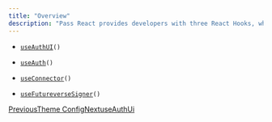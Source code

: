 ```yaml
---
title: "Overview"
description: "Pass React provides developers with three React Hooks, which expose a variety of methods to access data and perform actions for managing logins, sessions, connections, and signings to messages, transactions, and extrinsics."
---
```


* [`useAuthUI`](/dev/authentication/hooks/useauthui)`()`

* [`useAuth`](/dev/authentication/hooks/useauth)`()`

* [`useConnector`](/dev/authentication/hooks/useconnector)`()`

* [`useFutureverseSigner`](/dev/authentication/hooks/usefutureversesigner)`()`

[PreviousTheme Config](/dev/authentication/theme-config)[NextuseAuthUi](/dev/authentication/hooks/useauthui)
